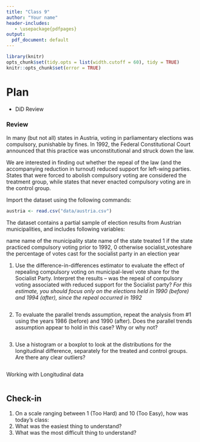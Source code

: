 ```yaml
---
title: "Class 9"
author: "Your name"
header-includes:
   - \usepackage{pdfpages}
output:
  pdf_document: default
---
```


```r
library(knitr)
opts_chunk$set(tidy.opts = list(width.cutoff = 60), tidy = TRUE)
knitr::opts_chunk$set(error = TRUE)
```

# Plan
* DiD Review

### Review

In many (but not all) states in Austria, voting in parliamentary elections was compulsory, punishable by fines. In 1992, the Federal Constitutional Court announced that this practice was unconstitutional and struck down the law. 

We are interested in finding out whether the repeal of the law (and the accompanying reduction in turnout) reduced support for left-wing parties. States that were forced to abolish compulsory voting are considered the treatment group, while states that never enacted compulsory voting are in the control group. 

Import the dataset using the following commands:

```r
austria <- read.csv("data/austria.csv")
```

The dataset contains a partial sample of election results from Austrian municipalities, and includes following variables:

name                    name of the municipality
state                   name of the state
treated                 1 if the state practiced compulsory voting prior to 1992, 0 otherwise
socialist_voteshare     the percentage of votes cast for the socialist party in an election year


1. Use the difference-in-differences estimator to evaluate the effect of repealing compulsory voting on municipal-level vote share for the Socialist Party. Interpret the results -- was the repeal of compulsory voting associated with reduced support for the Socialist party? 
 _For this estimate, you should focus only on the elections held in 1990 (before) and 1994 (after), since the repeal occurred in 1992_ 

```r


```


2. To evaluate the parallel trends assumption, repeat the analysis from #1 using the years 1986 (before) and 1990 (after). Does the parallel trends assumption appear to hold in this case? Why or why not?

```r

```

3. Use a histogram or a boxplot to look at the distributions for the longitudinal difference, separately for the treated and control groups. Are there any clear outliers?

```r


```

Working with Longitudinal data

```r

```




## Check-in

1. On a scale ranging between 1 (Too Hard) and 10 (Too Easy), how was today's class: 
2. What was the easiest thing to understand?
3. What was the most difficult thing to understand?

